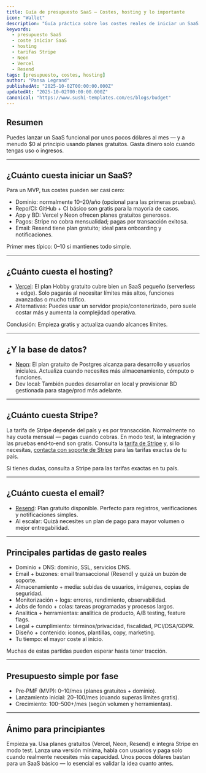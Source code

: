 ```yaml
---
title: Guía de presupuesto SaaS — Costes, hosting y lo importante
icon: "Wallet"
description: "Guía práctica sobre los costes reales de iniciar un SaaS: hosting, base de datos, pagos, email y en qué se gasta realmente. Empieza gratis, valida pronto y paga solo cuando creces."
keywords:
  - presupuesto SaaS
  - coste iniciar SaaS
  - hosting
  - tarifas Stripe
  - Neon
  - Vercel
  - Resend
tags: [presupuesto, costes, hosting]
author: "Pansa Legrand"
publishedAt: "2025-10-02T00:00:00.000Z"
updatedAt: "2025-10-02T00:00:00.000Z"
canonical: "https://www.sushi-templates.com/es/blogs/budget"
---
```


## Resumen

Puedes lanzar un SaaS funcional por unos pocos dólares al mes — y a menudo $0 al principio usando planes gratuitos. Gasta dinero solo cuando tengas uso o ingresos.

---

## ¿Cuánto cuesta iniciar un SaaS?

Para un MVP, tus costes pueden ser casi cero:

- Dominio: normalmente $10–$20/año (opcional para las primeras pruebas).
- Repo/CI: GitHub + CI básico son gratis para la mayoría de casos.
- App y BD: Vercel y Neon ofrecen planes gratuitos generosos.
- Pagos: Stripe no cobra mensualidad; pagas por transacción exitosa.
- Email: Resend tiene plan gratuito; ideal para onboarding y notificaciones.

Primer mes típico: $0–$10 si mantienes todo simple.

---

## ¿Cuánto cuesta el hosting?

- [Vercel](https://vercel.com/pricing): El plan Hobby gratuito cubre bien un SaaS pequeño (serverless + edge). Solo pagarás al necesitar límites más altos, funciones avanzadas o mucho tráfico.
- Alternativas: Puedes usar un servidor propio/contenerizado, pero suele costar más y aumenta la complejidad operativa.

Conclusión: Empieza gratis y actualiza cuando alcances límites.

---

## ¿Y la base de datos?

- [Neon](https://neon.tech/pricing): El plan gratuito de Postgres alcanza para desarrollo y usuarios iniciales. Actualiza cuando necesites más almacenamiento, cómputo o funciones.
- Dev local: También puedes desarrollar en local y provisionar BD gestionada para stage/prod más adelante.

---

## ¿Cuánto cuesta Stripe?

La tarifa de Stripe depende del país y es por transacción. Normalmente no hay cuota mensual — pagas cuando cobras. En modo test, la integración y las pruebas end‑to‑end son gratis. Consulta la [tarifa de Stripe](https://stripe.com/pricing) y, si lo necesitas, [contacta con soporte de Stripe](https://support.stripe.com/) para las tarifas exactas de tu país.

Si tienes dudas, consulta a Stripe para las tarifas exactas en tu país.

---

## ¿Cuánto cuesta el email?

- [Resend](https://resend.com/pricing): Plan gratuito disponible. Perfecto para registros, verificaciones y notificaciones simples.
- Al escalar: Quizá necesites un plan de pago para mayor volumen o mejor entregabilidad.

---

## Principales partidas de gasto reales

- Dominio + DNS: dominio, SSL, servicios DNS.
- Email + buzones: email transaccional (Resend) y quizá un buzón de soporte.
- Almacenamiento + media: subidas de usuarios, imágenes, copias de seguridad.
- Monitorización + logs: errores, rendimiento, observabilidad.
- Jobs de fondo + colas: tareas programadas y procesos largos.
- Analítica + herramientas: analítica de producto, A/B testing, feature flags.
- Legal + cumplimiento: términos/privacidad, fiscalidad, PCI/DSA/GDPR.
- Diseño + contenido: iconos, plantillas, copy, marketing.
- Tu tiempo: el mayor coste al inicio.

Muchas de estas partidas pueden esperar hasta tener tracción.

---

## Presupuesto simple por fase

- Pre‑PMF (MVP): $0–$10/mes (planes gratuitos + dominio).
- Lanzamiento inicial: $20–$100/mes (cuando superas límites gratis).
- Crecimiento: $100–$500+/mes (según volumen y herramientas).

---

## Ánimo para principiantes

Empieza ya. Usa planes gratuitos (Vercel, Neon, Resend) e integra Stripe en modo test. Lanza una versión mínima, habla con usuarios y paga solo cuando realmente necesites más capacidad. Unos pocos dólares bastan para un SaaS básico — lo esencial es validar la idea cuanto antes.
